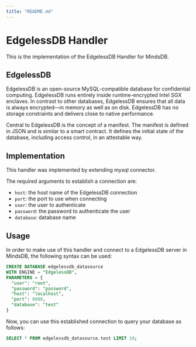 ```yaml
---
title: "README.md"
---
```


# EdgelessDB Handler

This is the implementation of the EdgelessDB Handler for MindsDB.

## EdgelessDB
EdgelessDB is an open-source MySQL-compatible database for confidential computing. EdgelessDB runs entirely inside runtime-encrypted Intel SGX enclaves. In contrast to other databases, EdgelessDB ensures that all data is always encrypted—in memory as well as on disk. EdgelessDB has no storage constraints and delivers close to native performance.

Central to EdgelessDB is the concept of a manifest. The manifest is defined in JSON and is similar to a smart contract. It defines the initial state of the database, including access control, in an attestable way.

## Implementation

This handler was implemented by extending mysql connector.

The required arguments to establish a connection are:

* `host`: the host name of the EdgelessDB connection 
* `port`: the port to use when connecting 
* `user`: the user to authenticate 
* `password`: the password to authenticate the user
* `database`: database name

## Usage

In order to make use of this handler and connect to a EdgelessDB server in MindsDB, the following syntax can be used:

```sql
CREATE DATABASE edgelessdb_datasource
WITH ENGINE = "EdgelessDB",
PARAMETERS = { 
  "user": "root",
  "password": "password",
  "host": "localhost",
  "port": 8080,
  "database": "test"
}
```

Now, you can use this established connection to query your database as follows:

```sql
SELECT * FROM edgelessdb_datasource.test LIMIT 10;
```